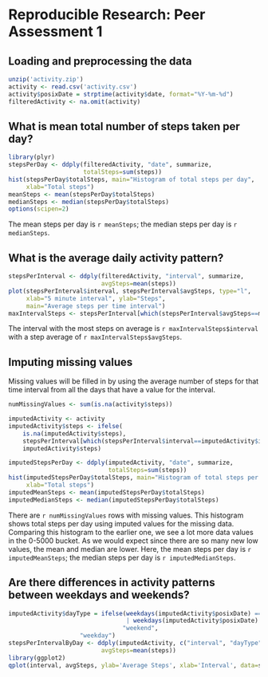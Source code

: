 # Reproducible Research: Peer Assessment 1


## Loading and preprocessing the data
```r
unzip('activity.zip')
activity <- read.csv('activity.csv')
activity$posixDate = strptime(activity$date, format="%Y-%m-%d")
filteredActivity <- na.omit(activity)
```


## What is mean total number of steps taken per day?
```r
library(plyr)
stepsPerDay <- ddply(filteredActivity, "date", summarize,
                     totalSteps=sum(steps))
hist(stepsPerDay$totalSteps, main="Histogram of total steps per day",
     xlab="Total steps")
meanSteps <- mean(stepsPerDay$totalSteps)
medianSteps <- median(stepsPerDay$totalSteps)
options(scipen=2)
```

The mean steps per day is `r meanSteps`;
the median steps per day is `r medianSteps`.


## What is the average daily activity pattern?
```r
stepsPerInterval <- ddply(filteredActivity, "interval", summarize,
                          avgSteps=mean(steps))
plot(stepsPerInterval$interval, stepsPerInterval$avgSteps, type="l",
     xlab="5 minute interval", ylab="Steps",
     main="Average steps per time interval")
maxIntervalSteps <- stepsPerInterval[which(stepsPerInterval$avgSteps==maxSteps),]

```
The interval with the most steps on average is `r maxIntervalSteps$interval`
with a step average of `r maxIntervalSteps$avgSteps`.


## Imputing missing values
Missing values will be filled in by using the average number of steps for
that time interval from all the days that have a value for the interval.

```r
numMissingValues <- sum(is.na(activity$steps))

imputedActivity <- activity
imputedActivity$steps <- ifelse(
    is.na(imputedActivity$steps),
    stepsPerInterval[which(stepsPerInterval$interval==imputedActivity$interval),]$avgSteps[1],
    imputedActivity$steps)

imputedStepsPerDay <- ddply(imputedActivity, "date", summarize,
                            totalSteps=sum(steps))
hist(imputedStepsPerDay$totalSteps, main="Histogram of total steps per day",
     xlab="Total steps")
imputedMeanSteps <- mean(imputedStepsPerDay$totalSteps)
imputedMedianSteps <- median(imputedStepsPerDay$totalSteps)
```

There are `r numMissingValues` rows with missing values.  This
histogram shows total steps per day using imputed values for the
missing data.  Comparing this histogram to the earlier one, we see a
lot more data values in the 0-5000 bucket.  As we would expect since
there are so many new low values, the mean and median are lower.
Here, the mean steps per day is `r imputedMeanSteps`; the median steps
per day is `r imputedMedianSteps`.


## Are there differences in activity patterns between weekdays and weekends?
```r
imputedActivity$dayType = ifelse(weekdays(imputedActivity$posixDate) == "Saturday"
                                 | weekdays(imputedActivity$posixDate) == "Sunday",
                                "weekend",
  			        "weekday")
stepsPerIntervalByDay <- ddply(imputedActivity, c("interval", "dayType"), summarize,
                          avgSteps=mean(steps))
library(ggplot2)
qplot(interval, avgSteps, ylab='Average Steps', xlab='Interval', data=stepsPerIntervalByDay, facets=dayType~., binwidth=2, geom='line')
```
